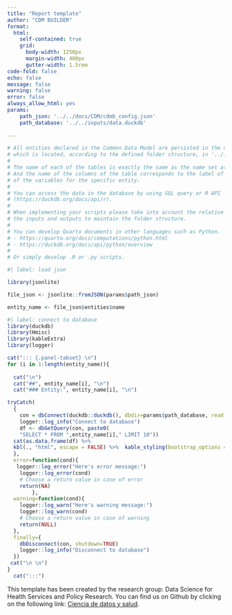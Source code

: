 ```yaml
---
title: "Report template"
author: "CDM BUILDER"
format: 
  html:
    self-contained: true
    grid:
      body-width: 1250px
      margin-width: 400px
      gutter-width: 1.5rem
code-fold: false
echo: false
message: false
warning: false
error: false
always_allow_html: yes
params:
    path_json: '../../docs/CDM/cdmb_config.json' 
    path_database: '../../inputs/data.duckdb'  
    
---
```



```r
# All entities declared in the Common Data Model are persisted in the database 
# which is located, according to the defined folder structure, in '../../inputs/data.duckdb'.
# 
# The name of each of the tables is exactly the same as the name set at the time of defining each entity. 
# And the name of the columns of the table corresponds to the label of each one 
# of the variables for the specific entity.
# 
# You can access the data in the database by using SQL query or R API 
# (https://duckdb.org/docs/api/r).
# 
# When implementing your scripts please take into account the relative paths to 
# the inputs and outputs to maintain the folder structure.
# 
# You can develop Quarto documents in other languages such as Python. 
# - https://quarto.org/docs/computations/python.html
# - https://duckdb.org/docs/api/python/overview
# 
# Or simply develop .R or .py scripts. 

```



```r
#| label: load json

library(jsonlite)

file_json <- jsonlite::fromJSON(params$path_json)

entity_name <- file_json$entities$name

```


```r
#| label: connect to database
library(duckdb)
library(Hmisc)
library(kableExtra)
library(logger)

cat("::: {.panel-tabset} \n")
for (i in 1:length(entity_name)){
  
  cat("\n")
  cat("##", entity_name[i], "\n")
  cat("### Entity:", entity_name[i], "\n")

tryCatch(
  {
    con = dbConnect(duckdb::duckdb(), dbdir=params$path_database, read_only=FALSE)
    logger::log_info("Connect to database")
    df <- dbGetQuery(con, paste0(
    "SELECT * FROM ",entity_name[i]," LIMIT 10"))
  cat(as.data.frame(df) %>%
  kbl(., "html", escape = FALSE) %>%  kable_styling(bootstrap_options = c("striped", "hover", "responsive"), full_width = FALSE) %>% scroll_box(width = "100%"))
  },
  error=function(cond){
   logger::log_error("Here's error message:")
    logger::log_error(cond)
    # Choose a return value in case of error
    return(NA)
        },
  warning=function(cond){
    logger::log_warn("Here's warning message:")
    logger::log_warn(cond)
    # Choose a return value in case of warning
    return(NULL)
  },
  finally={
    dbDisconnect(con, shutdown=TRUE)
    logger::log_info("Disconnect to database")
  })
 cat("\n \n")
}
  cat(":::")

```


This template has been created by the research group: Data Science for Health Services and Policy Research. You can find us on Github by clicking on the following link: [Ciencia de datos y salud](https://github.com/cienciadedatosysalud).

